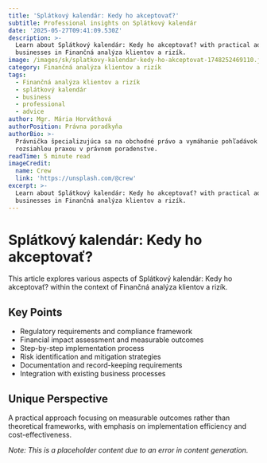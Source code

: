```yaml
---
title: 'Splátkový kalendár: Kedy ho akceptovať?'
subtitle: Professional insights on Splátkový kalendár
date: '2025-05-27T09:41:09.530Z'
description: >-
  Learn about Splátkový kalendár: Kedy ho akceptovať? with practical advice for
  businesses in Finančná analýza klientov a rizík.
image: /images/sk/splatkovy-kalendar-kedy-ho-akceptovat-1748252469110.jpg
category: Finančná analýza klientov a rizík
tags:
  - Finančná analýza klientov a rizík
  - splátkový kalendár
  - business
  - professional
  - advice
author: Mgr. Mária Horváthová
authorPosition: Právna poradkyňa
authorBio: >-
  Právnička špecializujúca sa na obchodné právo a vymáhanie pohľadávok s
  rozsiahlou praxou v právnom poradenstve.
readTime: 5 minute read
imageCredit:
  name: Crew
  link: 'https://unsplash.com/@crew'
excerpt: >-
  Learn about Splátkový kalendár: Kedy ho akceptovať? with practical advice for
  businesses in Finančná analýza klientov a rizík.
---
```

# Splátkový kalendár: Kedy ho akceptovať?

This article explores various aspects of Splátkový kalendár: Kedy ho akceptovať? within the context of Finančná analýza klientov a rizík.

## Key Points
- Regulatory requirements and compliance framework
- Financial impact assessment and measurable outcomes
- Step-by-step implementation process
- Risk identification and mitigation strategies
- Documentation and record-keeping requirements
- Integration with existing business processes

## Unique Perspective
A practical approach focusing on measurable outcomes rather than theoretical frameworks, with emphasis on implementation efficiency and cost-effectiveness.

*Note: This is a placeholder content due to an error in content generation.*
